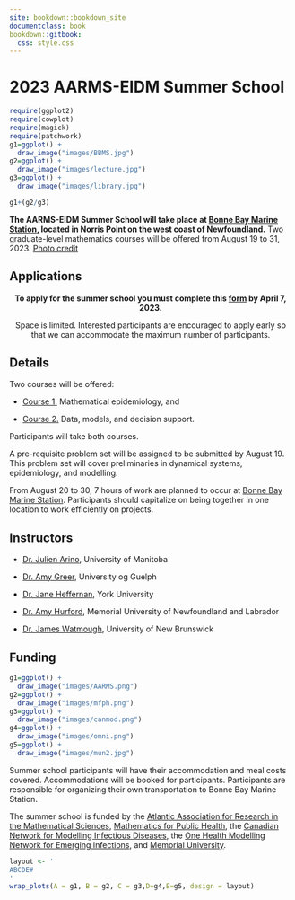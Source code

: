 ```yaml
--- 
site: bookdown::bookdown_site
documentclass: book
bookdown::gitbook:
  css: style.css
---
```


# 2023 AARMS-EIDM Summer School {-}

```r
require(ggplot2)
require(cowplot)
require(magick)
require(patchwork)
g1=ggplot() + 
  draw_image("images/BBMS.jpg") 
g2=ggplot() +
  draw_image("images/lecture.jpg")
g3=ggplot() +
  draw_image("images/library.jpg")
```
```r
g1+(g2/g3)
```

**The AARMS-EIDM Summer School will take place at [Bonne Bay Marine Station](https://grenfell.mun.ca/academics-and-research/Pages/Bonne-Bay-Marine-Station.aspx), located in Norris Point on the west coast of Newfoundland.** Two graduate-level mathematics courses will be offered from August 19 to 31, 2023.  [Photo credit](https://commons.wikimedia.org/wiki/File:Bonnebaymarinestation.jpg)

## Applications {-}
<div class="alert alert-info">
<center>
**To apply for the summer school you must complete this [form](https://forms.gle/DcWMnRJtnNFKXMar6) by April 7, 2023.**

Space is limited. Interested participants are encouraged to apply early so that we can accommodate the maximum number of participants.
</center>
</div>

## Details {-}

Two courses will be offered:

- [Course 1.](#course1) Mathematical epidemiology, and

- [Course 2.](#course2) Data, models, and decision support.

Participants will take both courses.

A pre-requisite problem set will be assigned to be submitted by August 19. This problem set will cover preliminaries in dynamical systems, epidemiology, and modelling.

From August 20 to 30, 7 hours of work are planned to occur at [Bonne Bay Marine Station](https://grenfell.mun.ca/academics-and-research/Pages/Bonne-Bay-Marine-Station.aspx). Participants should capitalize on being together in one location to work efficiently on projects.

## Instructors {-}
- [Dr. Julien Arino](https://julien-arino.github.io/), University of Manitoba

- [Dr. Amy Greer](https://ovc.uoguelph.ca/population-medicine/faculty/amy-greer), University og Guelph

- [Dr. Jane Heffernan](https://news.yorku.ca/experts/?name_or_keyword=jane+heffernan&research_area=&submit=Search+the+Guide&search=Y), York University

- [Dr. Amy Hurford](https://ahurford.github.io/website/#dr.-amy-hurford), Memorial University of Newfoundland and Labrador

- [Dr. James Watmough](https://watmough.ext.unb.ca/), University of New Brunswick


## Funding {-}
```r
g1=ggplot() + 
  draw_image("images/AARMS.png") 
g2=ggplot() +
  draw_image("images/mfph.png")
g3=ggplot() +
  draw_image("images/canmod.png")
g4=ggplot() +
  draw_image("images/omni.png")
g5=ggplot() +
  draw_image("images/mun2.jpg")
```

Summer school participants will have their accommodation and meal costs covered. Accommodations will be booked for participants. Participants are responsible for organizing their own transportation to Bonne Bay Marine Station.

The summer school is funded by the [Atlantic Association for Research in the Mathematical Sciences](https://aarms.math.ca/), [Mathematics for Public Health](http://www.fields.utoronto.ca/activities/public-health), the [Canadian Network for Modelling Infectious Diseases](https://canmod.net/), the [One Health Modelling Network for Emerging Infections](https://omni-reunis.ca/), and [Memorial University](https://grenfell.mun.ca/academics-and-research/Pages/Bonne-Bay-Marine-Station.aspx).

```r
layout <- '
ABCDE#
'
wrap_plots(A = g1, B = g2, C = g3,D=g4,E=g5, design = layout)
```